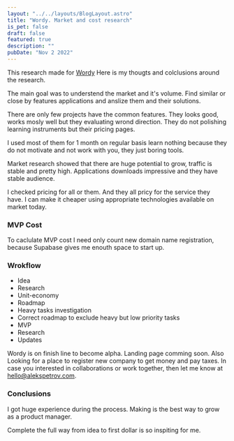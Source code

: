 ```yaml
---
layout: "../../layouts/BlogLayout.astro"
title: "Wordy. Market and cost research"
is_pet: false
draft: false
featured: true
description: ""
pubDate: "Nov 2 2022"
---
```


This research made for [Wordy](/projects/wordy)
Here is my thougts and colclusions around the research.

The main goal was to understend the market and it's volume. Find similar or close by features applications and anslize them and their solutions.

There are only few projects have the common features. They looks good, works mosly well but they evaluating wrond direction. They do not polishing learning instruments but their pricing pages.

I used most of them for 1 month on regular basis learn nothing because they do not motivate and not work with you, they just boring tools.

Market research showed that there are huge potential to grow, traffic is stable and pretty high. Applications downloads impressive and they have stable audience.

I checked pricing for all or them. And they all pricy for the service they have. I can make it cheaper using appropriate technologies available on market today.

### MVP Cost

To caclulate MVP cost I need only count new domain name registration, because Supabase gives me enouth space to start up.

### Wrokflow

- Idea
- Research
- Unit-economy
- Roadmap
- Heavy tasks investigation
- Correct roadmap to exclude heavy but low priority tasks
- MVP
- Research
- Updates

Wordy is on finish line to become alpha. Landing page comming soon. Also Looking for a place to register new company to get money and pay taxes. In case you interested in collaborations or work together, then let me know at [hello@alekspetrov.com](mailto:hello@alekspetrov.com?subject="Wordy").

### Conclusions

I got huge experience during the process. Making is the best way to grow as a product manager.

Complete the full way from idea to first dollar is so inspiting for me.
